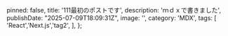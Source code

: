 
  pinned: false,
  title: '111最初のポストです',
  description: 'ｍｄｘで書きました',
  publishDate: "2025-07-09T18:09:31Z",
  image: '',
  category: 'MDX',
  tags: [
    'React','Next.js','tag2',
  ],
};

